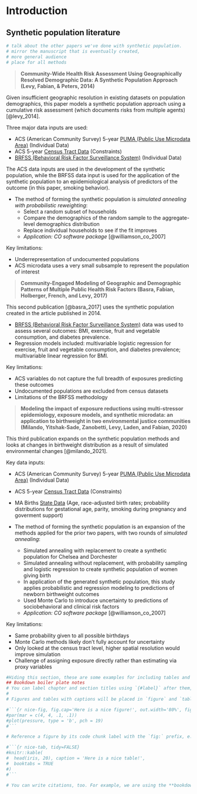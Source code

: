 # Introduction {#intro}

## Synthetic population literature
```r
# talk about the other papers we've done with synthetic population. 
# mirror the manuscript that is eventually created,
# more general audience
# place for all methods
```

> **Community-Wide Health Risk Assessment Using Geographically Resolved Demographic Data: A Synthetic Population Approach (Levy, Fabian, & Peters, 2014)** 

Given insufficient geographic resolution in existing datasets on population demographics, this paper models a synthetic population approach using a cumulative risk assessment (which documents risks from multiple agents)[@levy_2014]. 

Three major data inputs are used: 

  - ACS (American Community Survey) 5-year [PUMA (Public Use Microdata Area)](https://www.census.gov/programs-surveys/geography/guidance/geo-areas/pumas.html) (Individual Data)
  - ACS 5-year [Census Tract Data](https://www.census.gov/programs-surveys/acs/data.html) (Constraints)
  - [BRFSS (Behavioral Risk Factor Surveillance System)](https://www.cdc.gov/brfss/data_documentation/index.htm) (Individual Data) 
  
The ACS data inputs are used in the development of the synthetic population, while the BRFSS data input is used for the application of the synthetic population to an epidemiological analysis of predictors of the outcome (in this paper, smoking behavior). 

- The method of forming the synthetic population is *simulated annealing with probabilistic reweighting*:
  - Select a random subset of households
  - Compare the demographics of the random sample to the aggregate-level demographics distribution
  - Replace individual households to see if the fit improves
  - *Application: CO software package* [@williamson_co_2007] 
  
Key limitations: 

  - Underrepresentation of undocumented populations
  - ACS microdata uses a very small subsample to represent the population of interest
  
> **Community-Engaged Modeling of Geographic and Demographic Patterns of Multiple Public Health Risk Factors (Basra, Fabian, Holberger, French, and Levy, 2017)** 

This second publication [@basra_2017] uses the synthetic population created in the article published in 2014. 

  - [BRFSS (Behavioral Risk Factor Surveillance System)](https://www.cdc.gov/brfss/data_documentation/index.htm) data was used to assess several outcomes: BMI, exercise, fruit and vegetable consumption, and diabetes prevalence.
  - Regression models included: multivariable logistic regression for exercise, fruit and vegetable consumption, and diabetes prevalence; multivariable linear regression for BMI. 
  
Key limitations: 

  - ACS variables do not capture the full breadth of exposures predicting these outcomes
  - Undocumented populations are excluded from census datasets
  - Limitations of the BRFSS methodology 


> **Modeling the impact of exposure reductions using multi-stressor
epidemiology, exposure models, and synthetic microdata:
an application to birthweight in two environmental
justice communities (Milando, Yitshak-Sade, Zanobetti, Levy, Laden, and Fabian, 2020)**

This third publication expands on the synthetic population methods and looks at changes in birthweight distribution as a result of simulated environmental changes [@milando_2021].

Key data inputs:

  - ACS (American Community Survey) 5-year [PUMA (Public Use Microdata Area)](https://www.census.gov/programs-surveys/geography/guidance/geo-areas/pumas.html) (Individual Data)
  - ACS 5-year [Census Tract Data](https://www.census.gov/programs-surveys/acs/data.html) (Constraints)
  - MA Births [State Data](https://www.mass.gov/doc/2010-report-2/download) (Age, race-adjusted birth rates; probability distributions for gestational age, parity, smoking during pregnancy and goverment support)

- The method of forming the synthetic population is an expansion of the methods applied for the prior two papers, with two rounds of *simulated annealing*:
  - Simulated annealing with replacement to create a synthetic population for Chelsea and Dorchester
  - Simulated annealing without replacement, with probability sampling and logistic regression to create synthetic population of women giving birth
  - In application of the generated synthetic population, this study applies probabilistic and regression modeling to predictions of newborn birthweight outcomes
  - Used Monte Carlo to introduce uncertainty to predictions of sociobehavioral and clinical risk factors
  - *Application: CO software package* [@williamson_co_2007] 
  
Key limitations: 

  - Same probability given to all possible birthdays
  - Monte Carlo methods likely don't fully account for uncertainty
  - Only looked at the census tract level, higher spatial resolution would improve simulation
  - Challenge of assigning exposure directly rather than estimating via proxy variables


```r
#Hiding this section, these are some examples for including tables and plots
## Bookdown boiler plate notes
# You can label chapter and section titles using `{#label}` after them, e.g., we can reference Chapter \@ref(intro). If you do not manually label them, there will be automatic labels anyway, e.g., Chapter \@ref(methods).
# 
# Figures and tables with captions will be placed in `figure` and `table` environments, respectively.

#```{r nice-fig, fig.cap='Here is a nice figure!', out.width='80%', fig.asp=.75, fig.align='center'}
#par(mar = c(4, 4, .1, .1))
#plot(pressure, type = 'b', pch = 19)
#```

# Reference a figure by its code chunk label with the `fig:` prefix, e.g., see Figure \@ref(fig:nice-fig). Similarly, you can reference tables generated from `knitr::kable()`, e.g., see Table \@ref(tab:nice-tab).

#```{r nice-tab, tidy=FALSE}
#knitr::kable(
#  head(iris, 20), caption = 'Here is a nice table!',
#  booktabs = TRUE
#)
#```

# You can write citations, too. For example, we are using the **bookdown** package [@R-bookdown] in this sample book, which was built on top of R Markdown and **knitr** [@xie2015]. Checking citations [@basra_community-engaged_2017].
```
